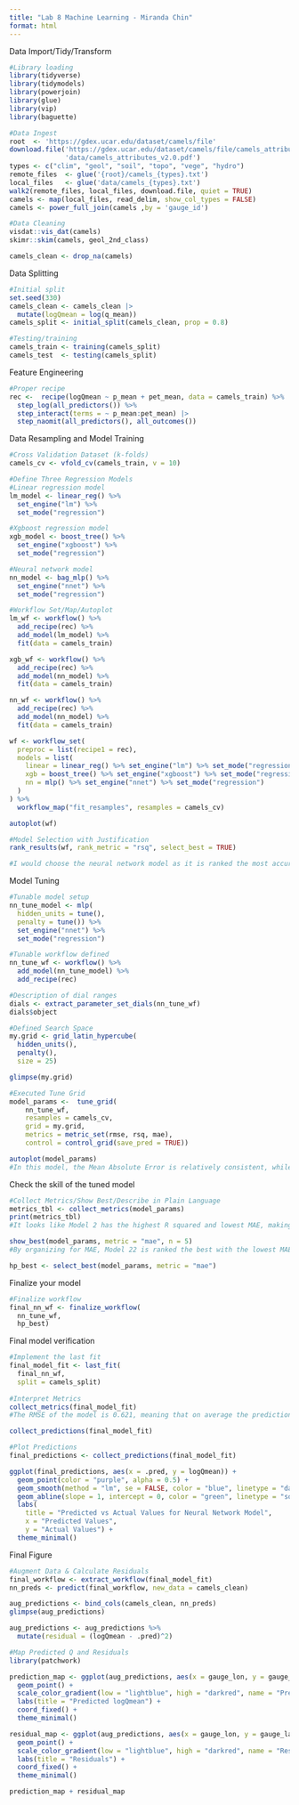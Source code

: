 ```yaml
---
title: "Lab 8 Machine Learning - Miranda Chin"
format: html
---
```


Data Import/Tidy/Transform
```r
#Library loading
library(tidyverse)
library(tidymodels)
library(powerjoin)
library(glue)
library(vip)
library(baguette)

#Data Ingest
root  <- 'https://gdex.ucar.edu/dataset/camels/file'
download.file('https://gdex.ucar.edu/dataset/camels/file/camels_attributes_v2.0.pdf', 
              'data/camels_attributes_v2.0.pdf')
types <- c("clim", "geol", "soil", "topo", "vege", "hydro")
remote_files  <- glue('{root}/camels_{types}.txt')
local_files   <- glue('data/camels_{types}.txt')
walk2(remote_files, local_files, download.file, quiet = TRUE)
camels <- map(local_files, read_delim, show_col_types = FALSE) 
camels <- power_full_join(camels ,by = 'gauge_id')

#Data Cleaning
visdat::vis_dat(camels)
skimr::skim(camels, geol_2nd_class)

camels_clean <- drop_na(camels)


```

Data Splitting
```r
#Initial split
set.seed(330)
camels_clean <- camels_clean |> 
  mutate(logQmean = log(q_mean))
camels_split <- initial_split(camels_clean, prop = 0.8)

#Testing/training
camels_train <- training(camels_split)
camels_test  <- testing(camels_split)
```

Feature Engineering
```r
#Proper recipe
rec <-  recipe(logQmean ~ p_mean + pet_mean, data = camels_train) %>%
  step_log(all_predictors()) %>%
  step_interact(terms = ~ p_mean:pet_mean) |> 
  step_naomit(all_predictors(), all_outcomes())
```

Data Resampling and Model Training
```r
#Cross Validation Dataset (k-folds)
camels_cv <- vfold_cv(camels_train, v = 10)

#Define Three Regression Models
#Linear regression model
lm_model <- linear_reg() %>%
  set_engine("lm") %>%
  set_mode("regression")

#Xgboost regression model
xgb_model <- boost_tree() %>% 
  set_engine("xgboost") %>% 
  set_mode("regression")

#Neural network model
nn_model <- bag_mlp() %>%
  set_engine("nnet") %>% 
  set_mode("regression")

#Workflow Set/Map/Autoplot
lm_wf <- workflow() %>%
  add_recipe(rec) %>%
  add_model(lm_model) %>%
  fit(data = camels_train) 

xgb_wf <- workflow() %>%
  add_recipe(rec) %>%
  add_model(nn_model) %>%
  fit(data = camels_train) 

nn_wf <- workflow() %>%
  add_recipe(rec) %>%
  add_model(nn_model) %>%
  fit(data = camels_train) 

wf <- workflow_set(
  preproc = list(recipe1 = rec),
  models = list(
    linear = linear_reg() %>% set_engine("lm") %>% set_mode("regression"),
    xgb = boost_tree() %>% set_engine("xgboost") %>% set_mode("regression"),
    nn = mlp() %>% set_engine("nnet") %>% set_mode("regression")
  )
) %>%
  workflow_map("fit_resamples", resamples = camels_cv)

autoplot(wf)

#Model Selection with Justification
rank_results(wf, rank_metric = "rsq", select_best = TRUE)

#I would choose the neural network model as it is ranked the most accurate model as it has the lowest Root Mean Squared Error, which means it has the lowest possibility of of predicting inaccurate values. It also has the highest R squared and explains the most variation in the data. This particular model might be the best fit because it isn't as limited as a linear model might be and doesn't need to be as fitted as a boosted tree model. 
```

Model Tuning
```r
#Tunable model setup
nn_tune_model <- mlp(
  hidden_units = tune(), 
  penalty = tune()) %>%
  set_engine("nnet") %>%
  set_mode("regression")

#Tunable workflow defined
nn_tune_wf <- workflow() %>%
  add_model(nn_tune_model) %>%
  add_recipe(rec) 

#Description of dial ranges
dials <- extract_parameter_set_dials(nn_tune_wf)
dials$object

#Defined Search Space
my.grid <- grid_latin_hypercube(
  hidden_units(),
  penalty(),
  size = 25)

glimpse(my.grid)

#Executed Tune Grid
model_params <-  tune_grid(
    nn_tune_wf,
    resamples = camels_cv,
    grid = my.grid,
    metrics = metric_set(rmse, rsq, mae),
    control = control_grid(save_pred = TRUE))

autoplot(model_params)
#In this model, the Mean Absolute Error is relatively consistent, while the Root Mean Squared Error and R squared have more variation. This might mean that the model is not perfectly fitted to analyze the data, but that we should aim for 2.5 to 6 for hidden units as this is where the points were the most consistent, as well as -6 to -3 for the amount of regularization for the same reasons.

```

Check the skill of the tuned model	
```r
#Collect Metrics/Show Best/Describe in Plain Language	
metrics_tbl <- collect_metrics(model_params)
print(metrics_tbl)
#It looks like Model 2 has the highest R squared and lowest MAE, making it the most accurate model for the metrics.

show_best(model_params, metric = "mae", n = 5)
#By organizing for MAE, Model 22 is ranked the best with the lowest MAE indicating that it is the best model to use. It seems like hidden units is the best parameter to use as it is relatively low, meaning that it may be less complex but will avoid being overfitted. Penalty is 3.28e-02 in comparison. 

hp_best <- select_best(model_params, metric = "mae")
```

Finalize your model
```r
#Finalize workflow
final_nn_wf <- finalize_workflow(
  nn_tune_wf,
  hp_best)

```

Final model verification
```r
#Implement the last fit
final_model_fit <- last_fit(
  final_nn_wf,
  split = camels_split)
  
#Interpret Metrics
collect_metrics(final_model_fit)
#The RMSE of the model is 0.621, meaning that on average the predictions are off by 0.621 units. The R squared is 0.778 which means that the model explains about 78% of variance in the data.

collect_predictions(final_model_fit)

#Plot Predictions
final_predictions <- collect_predictions(final_model_fit)

ggplot(final_predictions, aes(x = .pred, y = logQmean)) +
  geom_point(color = "purple", alpha = 0.5) + 
  geom_smooth(method = "lm", se = FALSE, color = "blue", linetype = "dashed") + 
  geom_abline(slope = 1, intercept = 0, color = "green", linetype = "solid") +
  labs(
    title = "Predicted vs Actual Values for Neural Network Model",
    x = "Predicted Values",
    y = "Actual Values") +
  theme_minimal()

```

Final Figure
```r
#Augment Data & Calculate Residuals
final_workflow <- extract_workflow(final_model_fit)
nn_preds <- predict(final_workflow, new_data = camels_clean)

aug_predictions <- bind_cols(camels_clean, nn_preds)
glimpse(aug_predictions)

aug_predictions <- aug_predictions %>%
  mutate(residual = (logQmean - .pred)^2) 

#Map Predicted Q and Residuals
library(patchwork)

prediction_map <- ggplot(aug_predictions, aes(x = gauge_lon, y = gauge_lat, color = .pred)) +
  geom_point() +
  scale_color_gradient(low = "lightblue", high = "darkred", name = "Predicted") +
  labs(title = "Predicted logQmean") +
  coord_fixed() +
  theme_minimal()

residual_map <- ggplot(aug_predictions, aes(x = gauge_lon, y = gauge_lat, color = residual)) +
  geom_point() +
  scale_color_gradient(low = "lightblue", high = "darkred", name = "Residual") +
  labs(title = "Residuals") +
  coord_fixed() +
  theme_minimal()

prediction_map + residual_map

```



